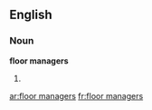 ==English==

===Noun===
'''floor managers'''

# {{plural of|floor manager}}

[[ar:floor managers]]
[[fr:floor managers]]
